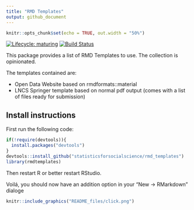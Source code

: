 ```yaml
---
title: "RMD Templates"
output: github_document
---
```


```r
knitr::opts_chunk$set(echo = TRUE, out.width = "50%")
```


<!-- badges: start -->
[![Lifecycle: maturing](https://img.shields.io/badge/lifecycle-maturing-blue.svg)](https://www.tidyverse.org/lifecycle/#maturing)
[![Build Status](https://travis-ci.org/statisticsforsocialscience/rmd_templates.svg?branch=master)](https://travis-ci.org/statisticsforsocialscience/rmd_templates)
<!-- badges: end -->

This package provides a list of RMD Templates to use. The collection is opinionated.

The templates contained are:

* Open Data Website based on rmdformats::material
* LNCS Springer template based on normal pdf output (comes with a list of files ready for submission)

## Install instructions

First run the following code:
```r
if(!require(devtools)){
  install.packages("devtools")
}
devtools::install_github("statisticsforsocialscience/rmd_templates")
library(rmdtemplates)
```

Then restart R or better restart RStudio.

Voilá, you should now have an addition option in your "New -> RMarkdown" dialoge
```r
knitr::include_graphics("README_files/click.png")
```



